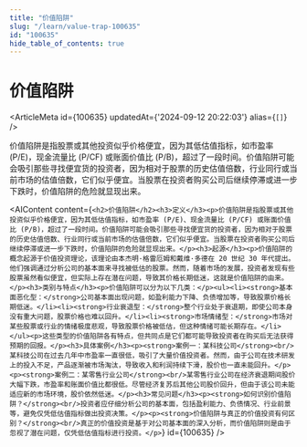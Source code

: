 ```yaml
---
title: "价值陷阱"
slug: "/learn/value-trap-100635"
id: "100635"
hide_table_of_contents: true
---
```



# 价值陷阱

<ArticleMeta id={100635} updatedAt={'2024-09-12 20:22:03'} alias={`[]`} />
<div className='border-solid border-b border-t-0 my-4 border-[var(--ifm-color-gray-300)]' />

价值陷阱是指股票或其他投资似乎价格便宜，因为其低估值指标，如市盈率 (P/E)，现金流量比 (P/CF) 或账面价值比 (P/B)，超过了一段时间。价值陷阱可能会吸引那些寻找便宜货的投资者，因为相对于股票的历史估值倍数，行业同行或当前市场的估值倍数，它们似乎便宜。当股票在投资者购买公司后继续停滞或进一步下跌时，价值陷阱的危险就显现出来。

<AIContent content={`<h2>价值陷阱</h2><h3>定义</h3><p>价值陷阱是指股票或其他投资似乎价格便宜，因为其低估值指标，如市盈率 (P/E)、现金流量比 (P/CF) 或账面价值比 (P/B)，超过了一段时间。价值陷阱可能会吸引那些寻找便宜货的投资者，因为相对于股票的历史估值倍数、行业同行或当前市场的估值倍数，它们似乎便宜。当股票在投资者购买公司后继续停滞或进一步下跌时，价值陷阱的危险就显现出来。</p><h3>起源</h3><p>价值陷阱的概念起源于价值投资理论，该理论由本杰明·格雷厄姆和戴维·多德在 20 世纪 30 年代提出。他们强调通过分析公司的基本面来寻找被低估的股票。然而，随着市场的发展，投资者发现有些股票虽然看似便宜，但实际上存在潜在问题，导致其价格长期低迷，这就是价值陷阱的由来。</p><h3>类别与特点</h3><p>价值陷阱可以分为以下几类：</p><ul><li><strong>基本面恶化型：</strong>公司基本面出现问题，如盈利能力下降、负债增加等，导致股票价格长期低迷。</li><li><strong>行业衰退型：</strong>整个行业处于衰退期，即使公司本身没有重大问题，股票价格也难以回升。</li><li><strong>市场情绪型：</strong>市场对某些股票或行业的情绪极度悲观，导致股票价格被低估，但这种情绪可能长期存在。</li></ul><p>这些类型的价值陷阱各有特点，但共同点是它们都可能导致投资者在购买后无法获得预期的回报。</p><h3>具体案例</h3><p><strong>案例一：某科技公司</strong><br/>某科技公司在过去几年中市盈率一直很低，吸引了大量价值投资者。然而，由于公司在技术研发上的投入不足，产品逐渐被市场淘汰，导致收入和利润持续下滑，股价也一直未能回升。</p><p><strong>案例二：某零售行业公司</strong><br/>某零售行业公司在经济衰退期间股价大幅下跌，市盈率和账面价值比都很低。尽管经济复苏后其他公司股价回升，但由于该公司未能适应新的市场环境，股价依然低迷。</p><h3>常见问题</h3><p><strong>如何识别价值陷阱？</strong><br/>投资者应仔细分析公司的基本面，包括盈利能力、负债情况、行业前景等，避免仅凭低估值指标做出投资决策。</p><p><strong>价值陷阱与真正的价值投资有何区别？</strong><br/>真正的价值投资是基于对公司基本面的深入分析，而价值陷阱则是由于忽视了潜在问题，仅凭低估值指标进行投资。</p>`} id={100635} />
